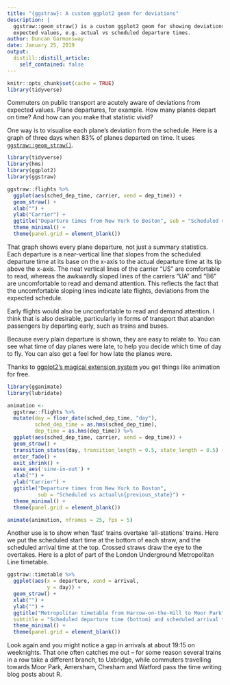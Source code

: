 ```yaml
---
title: "{ggstraw}: A custom ggplot2 geom for deviations"
description: |
  ggstraw::geom_straw() is a custom ggplot2 geom for showing deviations from
  expected values, e.g. actual vs scheduled departure times.
author: Duncan Garmonsway
date: January 25, 2019
output:
  distill::distill_article:
    self_contained: false
---
```


```r
knitr::opts_chunk$set(cache = TRUE)
library(tidyverse)
```

Commuters on public transport are acutely aware of deviations from expected
values.  Plane departures, for example.  How many planes depart on time?  And
how can you make that statistic vivid?

One way is to visualise each plane's deviation from the schedule.  Here is a
graph of three days when 83% of planes departed on time.  It uses
[`ggstraw::geom_straw()`](https://github.com/nacnudus/ggstraw).

```r
library(tidyverse)
library(hms)
library(ggplot2)
library(ggstraw)

ggstraw::flights %>%
  ggplot(aes(sched_dep_time, carrier, xend = dep_time)) +
  geom_straw() +
  xlab("") +
  ylab("Carrier") +
  ggtitle("Departure times from New York to Boston", sub = "Scheduled vs actual") +
  theme_minimal() +
  theme(panel.grid = element_blank())
```

That graph shows every plane departure, not just a summary statistics.  Each
departure is a near-vertical line that slopes from the scheduled departure time
at its base on the x-axis to the actual departure time at its tip above the
x-axis.  The neat vertical lines of the carrier "US" are comfortable to read,
whereas  the awkwardly sloped lines of the carriers "UA" and "B6" are
uncomfortable to read and demand attention.  This reflects the fact that the
uncomfortable sloping lines indicate late flights, deviations from the expected
schedule.

Early flights would also be uncomfortable to read and demand attention.  I think
that is also desirable, particularly in forms of transport that abandon
passengers by departing early, such as trains and buses.

Because every plain departure is shown, they are easy to relate to. You can see
what time of day planes were late, to help you decide which time of day to fly.
You can also get a feel for how late the planes were.

Thanks to [ggplot2's magical extension system](https://ggplot2.tidyverse.org/articles/extending-ggplot2.html) you get things like animation for free.

```r
library(gganimate)
library(lubridate)

animation <-
  ggstraw::flights %>%
  mutate(day = floor_date(sched_dep_time, "day"),
         sched_dep_time = as.hms(sched_dep_time),
         dep_time = as.hms(dep_time)) %>%
  ggplot(aes(sched_dep_time, carrier, xend = dep_time)) +
  geom_straw() +
  transition_states(day, transition_length = 0.5, state_length = 0.5) +
  enter_fade() +
  exit_shrink() +
  ease_aes('sine-in-out') +
  xlab("") +
  ylab("Carrier") +
  ggtitle("Departure times from New York to Boston",
          sub = "Scheduled vs actual\n{previous_state}") +
  theme_minimal() +
  theme(panel.grid = element_blank())

animate(animation, nframes = 25, fps = 5)
```

Another use is to show when 'fast' trains overtake 'all-stations' trains.  Here
we put the scheduled start time at the bottom of each straw, and the scheduled
arrival time at the top.  Crossed straws draw the eye to the overtakes. Here is
a plot of part of the London Underground Metropolitan Line timetable.

```r
ggstraw::timetable %>%
  ggplot(aes(x = departure, xend = arrival,
             y = day)) +
  geom_straw() +
  xlab("") +
  ylab("") +
  ggtitle("Metropolitan timetable from Harrow-on-the-Hill to Moor Park",
  subtitle = "Scheduled departure time (bottom) and scheduled arrival time (top)") +
  theme_minimal() +
  theme(panel.grid = element_blank())
```

Look again and you might notice a gap in arrivals at about 19:15 on weeknights.
That one often catches me out -- for some reason several trains in a row take a
different branch, to Uxbridge, while commuters travelling towards Moor Park,
Amersham, Chesham and Watford pass the time writing blog posts about R.
